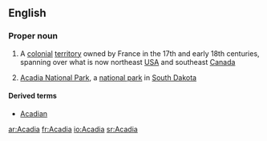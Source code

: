 {{see|acadia}}
==English==
{{wikipedia}}
===Proper noun===
{{en-proper-noun}}

# {{history}} A [[colonial]] [[territory]] owned by France in the 17th and early 18th centuries, spanning over what is now northeast [[USA]] and southeast [[Canada]]
# [[w:Acadia National Park|Acadia National Park]], a [[national park]] in [[South Dakota]]

====Derived terms====
*[[Acadian]]

[[ar:Acadia]]
[[fr:Acadia]]
[[io:Acadia]]
[[sr:Acadia]]